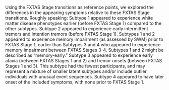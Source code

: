 Using the FXTAS Stage transitions as reference points,
we explored the differences in the appearing symptoms
relative to these FXTAS Stage transitions.
Roughly speaking:
Subtype 1 appeared to experience
white matter disease phenotypes earlier 
(before FXTAS Stage 1)
compared to the other subtypes.
Subtype 2 appeared to experience 
early intermittent tremors and intention tremors 
(before FXTAS Stage 1).
Subtypes 1 and 2 appeared to experience 
memory impairment (as assessed by SWM)
prior to FXTAS Stage 1,
earlier than Subtypes 3 and 4
who appeared to experience memory impairment
between FXTAS Stages 3-4.
Subtypes 1 and 2
might be described as "memory-early."
Subtype 3 appeared to experience
early ataxia
(between FXTAS Stages 1 and 2)
and tremor onsets
(between FXTAS Stages 1 and 3).
This subtype had the fewest participants, 
and may represent a mixture of smaller latent subtypes and/or
include outlier individuals with unusual event sequences.
Subtype 4 appeared to have later onset of the included symptoms,
with none prior to FXTAS Stage 1.
